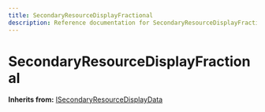 ```yaml
---
title: SecondaryResourceDisplayFractional
description: Reference documentation for SecondaryResourceDisplayFractional meta class
---
```



# SecondaryResourceDisplayFractional

**Inherits from:** [ISecondaryResourceDisplayData](/classes/isecondaryresourcedisplaydata)

<ClassDetails file="/db/classes/SecondaryResourceDisplayFractional.37a99f665a3a.json" />
